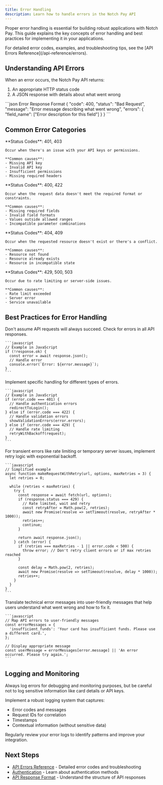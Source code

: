 ```yaml
---
title: Error Handling
description: Learn how to handle errors in the Notch Pay API
---
```


Proper error handling is essential for building robust applications with Notch Pay. This guide explains the key concepts of error handling and best practices for implementing it in your applications.

<Callout type="info">
  For detailed error codes, examples, and troubleshooting tips, see the [API Errors Reference](/api-reference/errors).
</Callout>

## Understanding API Errors

When an error occurs, the Notch Pay API returns:
1. An appropriate HTTP status code
2. A JSON response with details about what went wrong

<CodeGroup>
```json Error Response Format
{
  "code": 400,
  "status": "Bad Request",
  "message": "Error message describing what went wrong",
  "errors": {
    "field_name": ["Error description for this field"]
  }
}
```
</CodeGroup>

## Common Error Categories

<CardGroup cols={2}>
  <Card title="Authentication Errors" icon="key" color="#dc2626">
    **Status Codes**: 401, 403
    
    Occur when there's an issue with your API keys or permissions.
    
    **Common causes**:
    - Missing API key
    - Invalid API key
    - Insufficient permissions
    - Missing required headers
  </Card>
  
  <Card title="Validation Errors" icon="triangle-exclamation" color="#dc2626">
    **Status Codes**: 400, 422
    
    Occur when the request data doesn't meet the required format or constraints.
    
    **Common causes**:
    - Missing required fields
    - Invalid field formats
    - Values outside allowed ranges
    - Incompatible parameter combinations
  </Card>
  
  <Card title="Resource Errors" icon="circle-exclamation" color="#dc2626">
    **Status Codes**: 404, 409
    
    Occur when the requested resource doesn't exist or there's a conflict.
    
    **Common causes**:
    - Resource not found
    - Resource already exists
    - Resource in incompatible state
  </Card>
  
  <Card title="System Errors" icon="server" color="#dc2626">
    **Status Codes**: 429, 500, 503
    
    Occur due to rate limiting or server-side issues.
    
    **Common causes**:
    - Rate limit exceeded
    - Server error
    - Service unavailable
  </Card>
</CardGroup>

## Best Practices for Error Handling

<Steps>
  <Step title="Always Check for Errors">
    Don't assume API requests will always succeed. Check for errors in all API responses.
    
    ```javascript
    // Example in JavaScript
    if (!response.ok) {
      const error = await response.json();
      // Handle error
      console.error(`Error: ${error.message}`);
    }
    ```
  </Step>
  
  <Step title="Handle Different Error Types">
    Implement specific handling for different types of errors.
    
    ```javascript
    // Example in JavaScript
    if (error.code === 401) {
      // Handle authentication errors
      redirectToLogin();
    } else if (error.code === 422) {
      // Handle validation errors
      showValidationErrors(error.errors);
    } else if (error.code === 429) {
      // Handle rate limiting
      retryWithBackoff(request);
    }
    ```
  </Step>
  
  <Step title="Implement Retry Logic">
    For transient errors like rate limiting or temporary server issues, implement retry logic with exponential backoff.
    
    ```javascript
    // Simplified example
    async function makeRequestWithRetry(url, options, maxRetries = 3) {
      let retries = 0;
      
      while (retries < maxRetries) {
        try {
          const response = await fetch(url, options);
          if (response.status === 429) {
            // Rate limited, wait and retry
            const retryAfter = Math.pow(2, retries);
            await new Promise(resolve => setTimeout(resolve, retryAfter * 1000));
            retries++;
            continue;
          }
          
          return await response.json();
        } catch (error) {
          if (retries === maxRetries - 1 || error.code < 500) {
            throw error; // Don't retry client errors or if max retries reached
          }
          
          const delay = Math.pow(2, retries);
          await new Promise(resolve => setTimeout(resolve, delay * 1000));
          retries++;
        }
      }
    }
    ```
  </Step>
  
  [//]: # (<Step title="Use Idempotency Keys">)

[//]: # (  For operations that shouldn't be repeated accidentally &#40;like creating a payment&#41;, use idempotency keys.)

[//]: # (  )
  [//]: # (  ```)

[//]: # (  Idempotency-Key: a-unique-string-for-this-request)

[//]: # (  ```)

[//]: # (  )
  [//]: # (  This ensures that if you retry a failed request, the operation won't be performed twice.)

[//]: # (</Step>)
  
  <Step title="Provide User-Friendly Messages">
    Translate technical error messages into user-friendly messages that help users understand what went wrong and how to fix it.
    
    ```javascript
    // Map API errors to user-friendly messages
    const errorMessages = {
      'insufficient_funds': 'Your card has insufficient funds. Please use a different card.',
    };
    
    // Display appropriate message
    const userMessage = errorMessages[error.message] || 'An error occurred. Please try again.';
    ```
  </Step>
</Steps>

## Logging and Monitoring

<Callout type="warning">
  Always log errors for debugging and monitoring purposes, but be careful not to log sensitive information like card details or API keys.
</Callout>

Implement a robust logging system that captures:
- Error codes and messages
- Request IDs for correlation
- Timestamps
- Contextual information (without sensitive data)

Regularly review your error logs to identify patterns and improve your integration.

## Next Steps

- [API Errors Reference](/api-reference/errors) - Detailed error codes and troubleshooting
- [Authentication](/get-started/authentication) - Learn about authentication methods
- [API Response Format](/get-started/responses) - Understand the structure of API responses